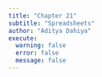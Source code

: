 ```yaml
---
title: "Chapter 21"
subtitle: "Spreadsheets"
author: "Aditya Dahiya"
execute: 
  warning: false
  error: false
  message: false
---
```

